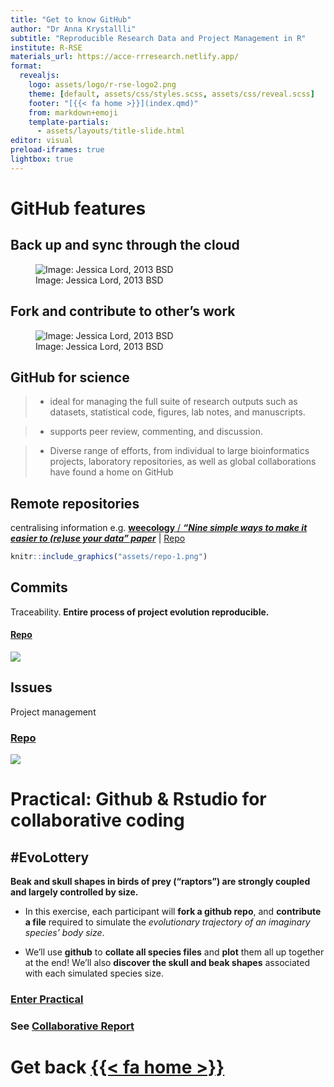 ```yaml
---
title: "Get to know GitHub"
author: "Dr Anna Krystallli" 
subtitle: "Reproducible Research Data and Project Management in R" 
institute: R-RSE 
materials_url: https://acce-rrresearch.netlify.app/ 
format:
  revealjs: 
    logo: assets/logo/r-rse-logo2.png
    theme: [default, assets/css/styles.scss, assets/css/reveal.scss]
    footer: "[{{< fa home >}}](index.qmd)"
    from: markdown+emoji
    template-partials:
      - assets/layouts/title-slide.html
editor: visual 
preload-iframes: true
lightbox: true
---
```


# **GitHub features**

## Back up and sync through the cloud

![Image: Jessica Lord, 2013 BSD](assets/remotes.png)

## Fork and contribute to other's work

![Image: Jessica Lord, 2013 BSD](assets/clone.png)

## **GitHub for science**

> -   ideal for managing the full suite of research outputs such as datasets, statistical code, figures, lab notes, and manuscripts.

> -   supports peer review, commenting, and discussion.

> -   Diverse range of efforts, from individual to large bioinformatics projects, laboratory repositories, as well as global collaborations have found a home on GitHub

## Remote repositories

centralising information e.g. [**weecology** / ***"Nine simple ways to make it easier to (re)use your data" paper***](http://ojs.library.queensu.ca/index.php/IEE/article/view/4608/0) \| [Repo](https://github.com/weecology/data-sharing-paper)

```r
knitr::include_graphics("assets/repo-1.png")
```

## Commits

Traceability. **Entire process of project evolution reproducible.**

#### [Repo](https://github.com/ropensci/rfishbase/commits/master)

![](assets/commits-1.png)

## Issues

Project management

### [Repo](https://github.com/weecology/data-sharing-paper/issues)

![](assets/issues-1.png)

# **Practical: Github & Rstudio for collaborative coding**

## **#EvoLottery**

**Beak and skull shapes in birds of prey (“raptors”) are strongly coupled and largely controlled by size.**

-   In this exercise, each participant will **fork a github repo**, and **contribute a file** required to simulate the *evolutionary trajectory of an imaginary species' body size*.

-   We'll use **github** to **collate all species files** and **plot** them all up together at the end! We'll also **discover the skull and beak shapes** associated with each simulated species size.

### [**Enter Practical**](evolottery.qmd)

### See [**Collaborative Report**](https://r-rse.github.io/evolottery/plot_trait_evolution.html)

# Get back [{{< fa home >}}](index.qmd)
